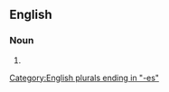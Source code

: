 ==English==

===Noun===
{{head|en|noun form}}

# {{plural of|en|authoress}}

[[Category:English plurals ending in "-es"]]